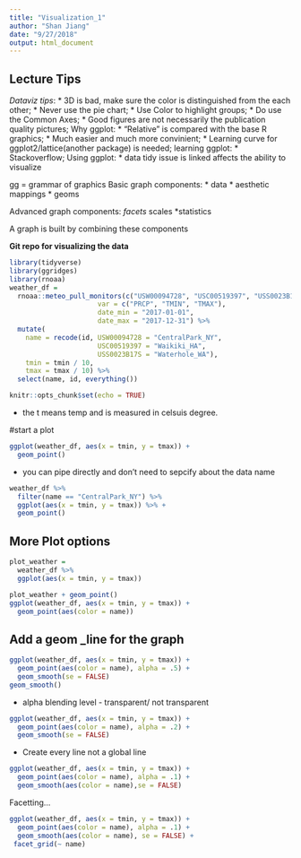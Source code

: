 ```yaml
---
title: "Visualization_1"
author: "Shan Jiang"
date: "9/27/2018"
output: html_document
---
```

## Lecture Tips
*Dataviz tips*:
 * 3D is bad, make sure the color is distinguished from the each other;
 * Never use the pie chart;
 * Use Color to highlight groups;
 * Do use the Common Axes;
 * Good figures are not necessarily the publication quality pictures;
Why ggplot:
 * "Relative" is compared with the base R graphics;
 * Much easier and much more convinient; 
 * Learning curve for ggplot2/lattice(another package) is needed;
learning ggplot:
 * Stackoverflow;
Using ggplot:
 * data tidy issue is linked affects the ability to visualize 
 
gg = grammar of graphics
Basic graph components:
* data
* aesthetic mappings
* geoms

Advanced graph components:
*facets
*scales
*statistics

A graph is built by combining these components 

**Git repo for visualizing the data** 

```r
library(tidyverse)
library(ggridges)
library(rnoaa)
weather_df = 
  rnoaa::meteo_pull_monitors(c("USW00094728", "USC00519397", "USS0023B17S"),
                      var = c("PRCP", "TMIN", "TMAX"), 
                      date_min = "2017-01-01",
                      date_max = "2017-12-31") %>%
  mutate(
    name = recode(id, USW00094728 = "CentralPark_NY", 
                      USC00519397 = "Waikiki_HA",
                      USS0023B17S = "Waterhole_WA"),
    tmin = tmin / 10,
    tmax = tmax / 10) %>%
  select(name, id, everything())

knitr::opts_chunk$set(echo = TRUE)
```

* the t means temp and is measured in celsuis degree.

#start a plot
```r
ggplot(weather_df, aes(x = tmin, y = tmax)) + 
  geom_point()
```
* you can pipe directly and don't need to sepcify about the data name
```r
weather_df %>% 
  filter(name == "CentralPark_NY") %>% 
  ggplot(aes(x = tmin, y = tmax)) %>% +
  geom_point()
```
## More Plot options
```r
plot_weather = 
  weather_df %>%
  ggplot(aes(x = tmin, y = tmax)) 

plot_weather + geom_point()
ggplot(weather_df, aes(x = tmin, y = tmax)) + 
  geom_point(aes(color = name))
```
## Add a geom _line for the graph
```r
ggplot(weather_df, aes(x = tmin, y = tmax)) + 
  geom_point(aes(color = name), alpha = .5) +
  geom_smooth(se = FALSE)
geom_smooth()
```
* alpha blending level - transparent/ not transparent 

```r
ggplot(weather_df, aes(x = tmin, y = tmax)) + 
  geom_point(aes(color = name), alpha = .2) +
  geom_smooth(se = FALSE)
```
* Create every line not a global line   
```r
ggplot(weather_df, aes(x = tmin, y = tmax)) + 
  geom_point(aes(color = name), alpha = .1) +
  geom_smooth(aes(color = name),se = FALSE)
```
Facetting...
```r
ggplot(weather_df, aes(x = tmin, y = tmax)) + 
  geom_point(aes(color = name), alpha = .1) +
  geom_smooth(aes(color = name), se = FALSE) +
 facet_grid(~ name)
```










